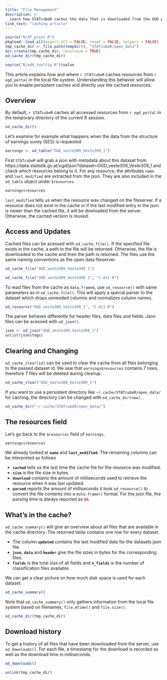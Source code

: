 ```yaml
---
title: "File Management"
description: >
  Learn how STATcubeR caches the data that is downloaded from the OGD portal
link_text: "caching article"
---
```


```r
source("R/df_print.R")
pkgload::load_all(export_all = FALSE, reset = FALSE, helpers = FALSE) 
tmp_cache_dir <- file.path(tempdir(), "STATcubeR/open_data") 
dir.create(tmp_cache_dir, recursive = TRUE)
od_cache_dir(tmp_cache_dir)
```

```r
source("R/add_tooltip.R")$value
```

This article explains how and where `r STATcubeR` caches resources from `r ogd_portal` in the local file system.
Understanding this behavior will allow you to enable persistent caches and directly use the cached resources.

## Overview

By default, `r STATcubeR` caches all accessed resources from `r ogd_portal` in the temporary directory of the current R session.

```r
od_cache_dir()
```

Let's examine for example what happens when the data from the structure of earnings suvey (SES) is requested.

```r
earnings <- od_table("OGD_veste309_Veste309_1")
```

First `STATcubeR` will grab a json with metadata about this dataset from https://data.statistik.gv.at/ogd/json?dataset=OGD_veste309_Veste309_1 and check which resources belong to it. 
For any resource, the attributes `name` and `last_modified` are extracted from the json.
They are also included in the `od_table` object under `$resources`.

```r
earnings$resources
```

`last_modified` tells us when the resource was changed on the fileserver.
If a resource does not exist in the cache or if the last modified entry in the json is newer than the cached file, it will be dowloaded from the server.
Otherwise, the cached version is reused.

## Access and Updates

Cached files can be acessed with `od_cache_file()`.
If the specified file exists in the cache, a path to the file will be returned.
Otherwise, the file is downloaded to the cache and then the path is returned.
The files use the same naming conventions as the open data fileserver.

```r
od_cache_file("OGD_veste309_Veste309_1")
```

```r
od_cache_file("OGD_veste309_Veste309_1", "C-A11-0")
```

To read files from the cache as `data.frame`s, use `od_resource()` with same parameters as in `od_cache_file()`.
This will apply a special parser to the dataset which drops unneeded columns and normalizes column names.

```r
od_resource("OGD_veste309_Veste309_1", "C-A11-0")
```

The parser behaves differently for header files, data files and fields.
Json files can be acessed with `od_json()`.

```r
json <- od_json("OGD_veste309_Veste309_1")
unlist(json$tags)
```

## Clearing and Changing

`od_cache_clear(id)` can be used to clear the cache from all files belonging to the passed dataset id.
We saw that `earnings$resources` contains 7 rows, therefore 7 files will be deleted during cleanup.

```r
od_cache_clear("OGD_veste309_Veste309_1")
```

If you want to use a persistent directory like `~/.cache/STATcubeR/open_data/` for caching, the directory can be changed with `od_cache_dir(new)`. 

```r
od_cache_dir("~/.cache/STATcubeR/open_data/")
```

## The resources field

Let's go back to the `$resources` field of `earnings`.

```r
earnings$resources
```

We already looked at __`name`__ and __`last_modified`__.
The remaining columns can be interpreted as follows

* __`cached`__ tells us the last time the cache file for the resource was modified.
* __`size`__ is the file size in bytes
* __`download`__ contains the amount of milliseconds used to retrieve the resource when it was last updated.
* __`parsed`__ reports the amount of milliseconds it took `od_resource()` to convert the file contents into a `data.frame()` format.
  For the json file, the parsing time is always reported as <code><span style='color: #BB0000;'>NA</span></code>.

## What's in the cache?

`od_cache_summary()` will give an overview about all files that are available in the cache directory.
The returned table contains one row for every dataset.

- The column **`updated`** contains the last modified date for the datasets json file.
- **`json`**, **`data`** and **`header`** give the file sizes in bytes for the corresponding files.
- **`fields`** is the total size of all fields and **`n_fields`** is the number of classification files available.

We can get a clear picture on how much disk space is used for each dataset.

```r
od_cache_summary() 
```

Note that `od_cache_summary()` only gathers information from the local file system based on filenames, `file.mtime()` and `file.size()`.

```r
od_cache_dir(tmp_cache_dir)
```

## Download history

To get a history of all files that have been downloaded from the server, use `od_downloads()`.
For each file, a timestamp for the download is recorded as well as the download time in milliseconds.

```r
od_downloads()
```

```r
unlink(tmp_cache_dir)
```
